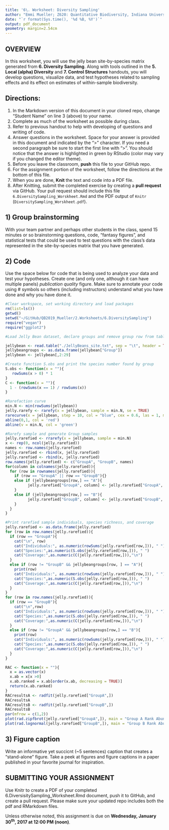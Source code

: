 ```yaml
---
title: '6\. Worksheet: Diversity Sampling'
author: "Emmi Mueller; Z620: Quantitative Biodiversity, Indiana University"
date: "`r format(Sys.time(), '%d %B, %Y')`"
output: pdf_document
geometry: margin=2.54cm
---
```


## OVERVIEW

In this worksheet, you will use the jelly bean site-by-species matrix generated from **6. Diversity Sampling**.
Along with tools outlined in the **5. Local (alpha) Diversity** and **7. Control Structures** handouts, you will develop questions, visualize data, and test hypotheses related to sampling effects and its effect on estimates of within-sample biodiversity. 


## Directions:
1. In the Markdown version of this document in your cloned repo, change "Student Name" on line 3 (above) to your name.
2. Complete as much of the worksheet as possible during class.
3. Refer to previous handout to help with developing of questions and writing of code.
4. Answer questions in the  worksheet.
Space for your answer is provided in this document and indicated by the ">" character.
If you need a second paragraph be sure to start the first line with ">".
You should notice that the answer is highlighted in green by RStudio (color may vary if you changed the editor theme).
5. Before you leave the classroom, **push** this file to your GitHub repo.
6. For the assignment portion of the worksheet, follow the directions at the bottom of this file. 
7. When you are done, **Knit** the text and code into a PDF file.
8. After Knitting, submit the completed exercise by creating a **pull request** via GitHub.
Your pull request should include this file `6.DiversitySampling_Worskheet.Rmd` and the PDF output of `Knitr` (`DiversitySampling_Worskheet.pdf`).


## 1) Group brainstorming 

With your team partner and perhaps other students in the class, spend 15 minutes or so brainstorming questions, code, "fantasy figures", and statistical tests that could be used to test questions with the class's data represented in the site-by-species matrix that you have generated. 

## 2) Code

Use the space below for code that is being used to analyze your data and test your hypotheses. 
Create one (and only one, although it can have multiple panels) *publication quality* figure. 
Make sure to annotate your code using # symbols so others (including instructors) understand what you have done and why you have done it. 

```r
#Clear workspace, set working directory and load packages
rm(list=ls())
getwd()
setwd("~/GitHub/QB2019_Mueller/2.Worksheets/6.DiversitySampling")
require("vegan")
require("ggplot2")
```
```r
#Load Jelly Bean dataset, declare groups and remove group row from table

jellybean <- read.table("./JellyBeans_site.txt", sep = "\t", header = TRUE, row.names = 1)
jellybeangroups <- as.data.frame(jellybean["Group"])
jellybean <- jellybean[,2:29]

#Create function S.obs and print the species number found by group
S.obs <- function(x = ""){
   rowSums(x > 0) * 1
}
C <- function(x = ""){
  1 - (rowSums(x == 1) / rowSums(x))
}

#Rarefaction curve
min.N <- min(rowSums(jellybean))
jelly.rarefy <- rarefy(x = jellybean, sample = min.N, se = TRUE)
rarecurve(x = jellybean, step = 10, col = "blue", cex = 0.6, las = 1, main = "Jellybean rarefaction curve")
abline(0,1, col = 'red')
abline(v = min.N, col = 'green')

#Rarefy sample and generate Group samples
jelly.rarefied <- rrarefy(x = jellybean, sample = min.N)
x <- rep(0, ncol(jelly.rarefied))
names <- row.names(jelly.rarefied)
jelly.rarefied <- rbind(x, jelly.rarefied)
jelly.rarefied <- rbind(x, jelly.rarefied)
row.names(jelly.rarefied) <- c("GroupA", "GroupB", names)
for(column in colnames(jelly.rarefied)){
  for (row in rownames(jelly.rarefied)){
    if (row == "GroupA" || row == "GroupB"){}
    else if (jellybeangroups[row,] == "A"){
          jelly.rarefied["GroupA", column] <- jelly.rarefied["GroupA", column] + jelly.rarefied[row, column]
    }
    else if (jellybeangroups[row,] == "B"){
          jelly.rarefied["GroupB", column] <- jelly.rarefied["GroupB", column] + jelly.rarefied[row, column]
    }
  }
}

#Print rarefied sample individuals, species richness, and coverage
jelly.rarefied <- as.data.frame(jelly.rarefied)
for (row in row.names(jelly.rarefied)){
  if (row == "GroupA"){
    cat("\n", row)
    cat("Individuals:", as.numeric(rowSums(jelly.rarefied[row,])), " ")
    cat("Species:",as.numeric(S.obs(jelly.rarefied[row,])), " ")
    cat("Coverage:",as.numeric(C(jelly.rarefied[row,])),"\n")
  }
  else if (row != "GroupB" && jellybeangroups[row, ] == "A"){
    print(row)
    cat("Individuals:", as.numeric(rowSums(jelly.rarefied[row,])), " ")
    cat("Species:",as.numeric(S.obs(jelly.rarefied[row,])), " ")
    cat("Coverage:",as.numeric(C(jelly.rarefied[row,])),"\n")
  }
}
for (row in row.names(jelly.rarefied)){
  if (row == "GroupB"){
    cat("\n",row)
    cat("Individuals:", as.numeric(rowSums(jelly.rarefied[row,])), " ")
    cat("Species:",as.numeric(S.obs(jelly.rarefied[row,])), " ")
    cat("Coverage:",as.numeric(C(jelly.rarefied[row,])),"\n")
  }
  else if (row != "GroupA" && jellybeangroups[row,] == "B"){
    print(row)
    cat("Individuals:", as.numeric(rowSums(jelly.rarefied[row,])), " ")
    cat("Species:",as.numeric(S.obs(jelly.rarefied[row,])), " ")
    cat("Coverage:",as.numeric(C(jelly.rarefied[row,])),"\n")
  }
}
```
```r
RAC <- function(x = ""){
  x = as.vector(x)
  x.ab = x[x >0]
  x.ab.ranked = x.ab[order(x.ab, decreasing = TRUE)]
  return(x.ab.ranked)
}
RACresultsA <- radfit(jelly.rarefied["GroupA",])
RACresultsA
RACresultsB <- radfit(jelly.rarefied["GroupB",])
RACresultsB
par(mfrow = c(1,2))
plot(rad.zipfbrot(jelly.rarefied["GroupA",]), main = "Group A Rank Abundance Curve", xlab = "Rank in abundance", ylab = "log(abundance)")
plot(rad.lognormal(jelly.rarefied["GroupB",]), main = "Group B Rank Abundance Curve", xlab = "Rank in abundance", ylab = "log(abundance)")
```

## 3) Figure caption 

Write an informative yet succicnt (~5 sentences) caption that creates a "stand-alone" figure. 
Take a peek at figures and figure captions in a paper published in your favorite journal for inspiration.

## SUBMITTING YOUR ASSIGNMENT
Use Knitr to create a PDF of your completed 6.DiversisitySampling_Worksheet.Rmd document, push it to GitHub, and create a pull request.
Please make sure your updated repo includes both the pdf and RMarkdown files.

Unless otherwise noted, this assignment is due on **Wednesday, January 30^th^, 2017 at 12:00 PM (noon)**.